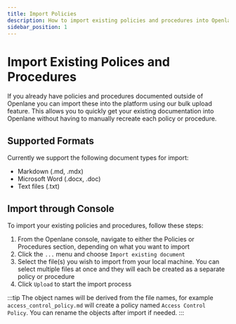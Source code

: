 ```yaml
---
title: Import Policies
description: How to import existing policies and procedures into Openlane
sidebar_position: 1
---
```


# Import Existing Polices and Procedures

If you already have policies and procedures documented outside of Openlane you can import these into the platform using our bulk upload feature. This allows you to quickly get your existing documentation into Openlane without having to manually recreate each policy or procedure.

## Supported Formats

Currently we support the following document types for import:

- Markdown (.md, .mdx)
- Microsoft Word (.docx, .doc)
- Text files (.txt)


## Import through Console

To import your existing policies and procedures, follow these steps:

1. From the Openlane console, navigate to either the Policies or Procedures section, depending on what you want to import
1. Click the `...` menu and choose `Import existing document`
1. Select the file(s) you wish to import from your local machine. You can select multiple files at once and they will each be created as a separate policy or procedure
1. Click `Upload` to start the import process

:::tip
    The object names will be derived from the file names, for example `access_control_policy.md` will create a policy named `Access Control Policy`. You can rename the objects after import if needed.
:::
